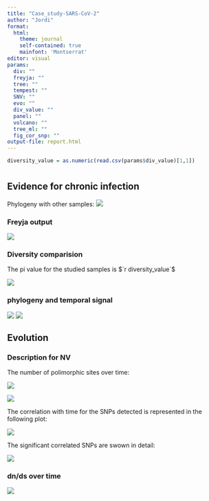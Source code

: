 ```yaml
---
title: "Case_study-SARS-CoV-2"
author: "Jordi"
format: 
  html: 
    theme: journal
    self-contained: true
    mainfont: 'Montserrat'
editor: visual
params:
  div: ""
  freyja: ""
  tree: ""
  tempest: ""
  SNV: ""
  evo: ""
  div_value: ""
  panel: ""
  volcano: ""
  tree_ml: ""
  fig_cor_snp: ""
output-file: report.html
---
```

<head>
  <link rel="preconnect" href="https://fonts.googleapis.com">
  <link rel="preconnect" href="https://fonts.gstatic.com" crossorigin>
  <link href="https://fonts.googleapis.com/css2?family=Montserrat&display=swap" rel="stylesheet">
</head>
```r
diversity_value = as.numeric(read.csv(params$div_value)[1,1])
```
# {style="text-align: justify"}

## Evidence for chronic infection 

Phylogeny with other samples:
![](`r params$tree_ml`)

### Freyja output

![](`r params$freyja`)

### Diversity comparision

The pi value for the studied samples is $`r diversity_value`$

![](`r params$div`)

### phylogeny and temporal signal

![](`r params$tree`)
![](`r params$tempest`)

## Evolution

### Description for NV 

The number of polimorphic sites over time:

![](`r params$fig_cor_snp`)

![](`r params$SNV`)

The correlation with time for the SNPs detected is represented in the following plot:

![](`r params$volcano`)

The significant correlated SNPs are swown in detail:

![](`r params$panel`)

### dn/ds over time

![](`r params$evo`)



